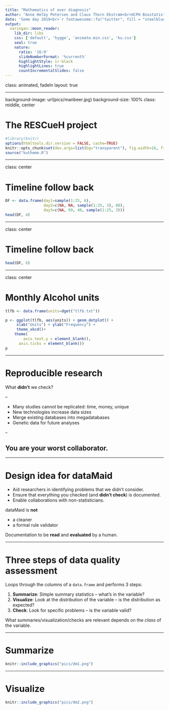 ```yaml
---
title: "Mathematics of over diagnosis"
author: "Anne Helby Petersen and Claus Thorn Ekstrøm<br>UCPH Biostatistics"
date: 'Some day 2019<br>`r fontawesome::fa("twitter", fill = "steelblue")` @ClausEkstrom <br> .small[Slides: [biostatistics.dk/talks/](https://www.biostatistics.dk/talks/)]'
output:
  xaringan::moon_reader:
    lib_dir: libs
    css: ['default', 'hygge', 'animate.min.css', 'ku.css']
    seal: true
    nature:
      ratio: '16:9'
      slideNumberFormat: '%current%' 
      highlightStyle: ir-black
      highlightLines: true
      countIncrementalSlides: false
---
```


class: animated, fadeIn
layout: true

---


background-image: url(pics/manbeer.jpg)
background-size: 100%
class: middle, center

# The RESCueH project

```r
#library(knitr)
options(htmltools.dir.version = FALSE, cache=TRUE)
knitr::opts_chunk$set(dev.args=list(bg="transparent"), fig.width=16, fig.height=7)
source("kutheme.R")
```


---

class: center

# Timeline follow back

```r
DF <- data.frame(day1=sample(1:25, 6),
                 day2=c(NA, NA, sample(1:25, 3), 88),
                 day3=c(NA, 99, 40, sample(1:25, 3)))
head(DF, 4)
```

---

class: center

# Timeline follow back

```r
head(DF, 6)
```

---

class: center

# Monthly Alcohol units





```r

tlfb <- data.frame(units=dget("tlfb.txt"))

p <- ggplot(tlfb, aes(units)) + geom_dotplot() +
     xlab("Units") + ylab("Frequency") + 
     theme_xkcd()+
    theme(
        axis.text.y = element_blank(),
      axis.ticks = element_blank()) 
p
```


---

# Reproducible research

What **didn't** we check?

--

- Many studies cannot be replicated: time, money, unique
- New technologies increase data sizes
- Merge existing databases into megadatabases
- Genetic data for future analyses

--

## You are your worst collaborator.


---


# Design idea for dataMaid


*   Aid researchers in identifying problems that we didn't consider.
*   Ensure that everything you checked (and **didn't check**) is documented.
*   Enable collaborations with non-statisticians.


dataMaid is **not** 

*   a cleaner
*   a formal rule validator

Documentation to be **read** and **evaluated** by a human.

---



# Three steps of data quality assessment

Loops through the columns of a `data.frame` and performs 3 steps:

1.  **Summarize**: Simple summary statistics – what’s in the
variable?
2.  **Visualize**: Look at the distribution of the variable – is the distribution as expected?
3.  **Check**: Look for specific problems – is the variable valid?

What summaries/visualization/checks are relevant depends on the
*class* of the variable.

---

# Summarize

```r
knitr::include_graphics("pics/dm1.png")
```


---

# Visualize

```r
knitr::include_graphics("pics/dm2.png")
```

